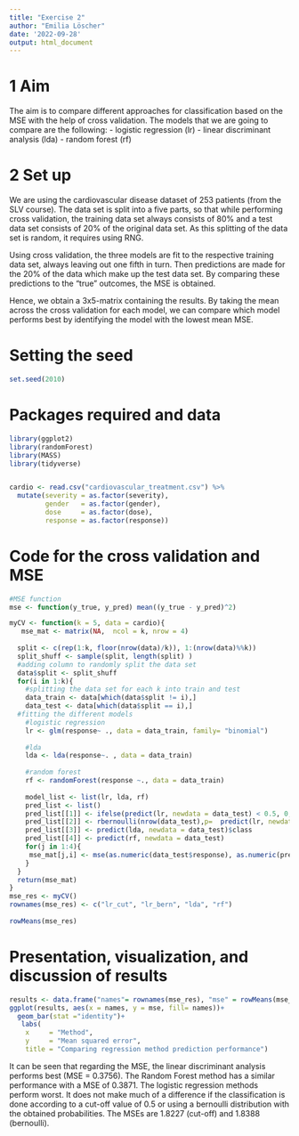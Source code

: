 ```yaml
---
title: "Exercise 2"
author: "Emilia Löscher"
date: '2022-09-28'
output: html_document
---
```


# 1 Aim
The aim is to compare different approaches for classification based on the MSE with the help of cross validation. The models that we are going to compare are the following:
- logistic regression (lr)
- linear discriminant analysis (lda)
- random forest (rf)

# 2 Set up
We are using the cardiovascular disease dataset of 253 patients (from the SLV course). The data set is split into a five parts, so that while performing cross validation, the training data set always consists of 80\% and a test data set consists of 20\% of the original data set. As this splitting of the data set is random, it requires using RNG. 

Using cross validation, the three models are fit to the respective training data set, always leaving out one fifth in turn. Then predictions are made for the 20\% of the data which make up the test data set. 
By comparing these predictions to the "true" outcomes, the MSE is obtained. 

Hence, we obtain a 3x5-matrix containing the results. By taking the mean across the cross validation for each model, we can compare which model performs best by identifying the model with the lowest mean MSE. 

# Setting the seed 

```r
set.seed(2010)
```

# Packages required and data
```r
library(ggplot2)
library(randomForest)
library(MASS)
library(tidyverse)


cardio <- read.csv("cardiovascular_treatment.csv") %>% 
  mutate(severity = as.factor(severity),
         gender   = as.factor(gender),
         dose     = as.factor(dose),
         response = as.factor(response))
```

# Code for the cross validation and MSE

```r
#MSE function
mse <- function(y_true, y_pred) mean((y_true - y_pred)^2)

myCV <- function(k = 5, data = cardio){
   mse_mat <- matrix(NA,  ncol = k, nrow = 4)
  
  split <- c(rep(1:k, floor(nrow(data)/k)), 1:(nrow(data)%%k))
  split_shuff <- sample(split, length(split) )
  #adding column to randomly split the data set
  data$split <- split_shuff
  for(i in 1:k){
    #splitting the data set for each k into train and test
    data_train <- data[which(data$split != i),]
    data_test <- data[which(data$split == i),]
  #fitting the different models
    #logistic regression
    lr <- glm(response~ ., data = data_train, family= "binomial")
    
    #lda
    lda <- lda(response~. , data = data_train)
    
    #random forest
    rf <- randomForest(response ~., data = data_train)
      
    model_list <- list(lr, lda, rf)
    pred_list <- list()
    pred_list[[1]] <- ifelse(predict(lr, newdata = data_test) < 0.5, 0,1)
    pred_list[[2]] <- rbernoulli(nrow(data_test),p=  predict(lr, newdata = data_test))
    pred_list[[3]] <- predict(lda, newdata = data_test)$class
    pred_list[[4]] <- predict(rf, newdata = data_test)
    for(j in 1:4){
     mse_mat[j,i] <- mse(as.numeric(data_test$response), as.numeric(pred_list[[j]]))
    } 
  }
  return(mse_mat)
}
mse_res <- myCV()
rownames(mse_res) <- c("lr_cut", "lr_bern", "lda", "rf")
  
rowMeans(mse_res)
```
 
# Presentation, visualization, and discussion of results 
```r
results <- data.frame("names"= rownames(mse_res), "mse" = rowMeans(mse_res))
ggplot(results, aes(x = names, y = mse, fill= names))+
  geom_bar(stat ="identity")+
   labs(
    x     = "Method", 
    y     = "Mean squared error", 
    title = "Comparing regression method prediction performance")
```
It can be seen that regarding the MSE, the linear discriminant analysis performs best (MSE = 0.3756). The Random Forest method has a similar performance with a MSE of 0.3871. The logistic regression methods perform worst. It does not make much of a difference if the classification is done according to a cut-off value of 0.5 or using a bernoulli distribution with the obtained probabilities. The MSEs are 1.8227 (cut-off) and 1.8388 (bernoulli).
